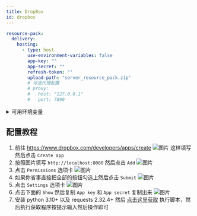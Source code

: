 ```yaml
---
title: DropBox
id: dropbox
---
```


```yaml
resource-pack:
  delivery:
    hosting:
      - type: host
        use-environment-variables: false
        app-key: ""
        app-secret: ""
        refresh-token: ""
        upload-path: "server_resource_pack.zip"
        # 可选代理配置
        # proxy:
        #   host: "127.0.0.1"
        #   port: 7890
```

<details>
  <summary>可用环境变量</summary>
  - CE_DROPBOX_APP_KEY
  - CE_DROPBOX_APP_SECRET
  - CE_DROPBOX_REFRESH_TOKEN
</details>

## 配置教程

1. 前往 https://www.dropbox.com/developers/apps/create
   ![图片](/img/i18n/zh-Hans/host/dropbox-1.png)
   这样填写然后点击 `Create app`
2. 按照图片填写 `http://localhost:8080` 然后点击 `Add`
   ![图片](/img/i18n/zh-Hans/host/dropbox-2.png)
3. 点击 `Permissions` 选项卡
   ![图片](/img/i18n/zh-Hans/host/dropbox-3.png)
4. 如果你省事直接把全部的按钮勾选上然后点击 `Submit`
   ![图片](/img/i18n/zh-Hans/host/dropbox-4.png)
5. 点击 `Settings` 选项卡
   ![图片](/img/i18n/zh-Hans/host/dropbox-5.png)
6. 点击下面的 `Show` 然后复制 `App key` 和 `App secret` 复制出来
   ![图片](/img/i18n/zh-Hans/host/dropbox-6.png)
7. 安装 python 3.10+ 以及 requests 2.32.4+ 然后 [点击这里获取](/file/i18n/zh-Hans/dropbox-onedrive.py) 执行脚本，然后执行获取程序按提示输入然后操作即可
